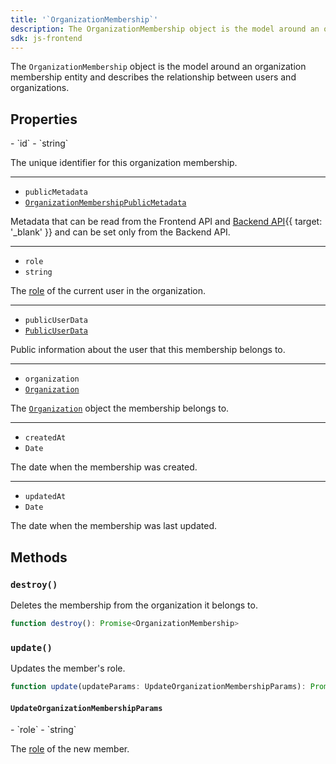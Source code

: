 ```yaml
---
title: '`OrganizationMembership`'
description: The OrganizationMembership object is the model around an organization membership entity and describes the relationship between users and organizations.
sdk: js-frontend
---
```


The `OrganizationMembership` object is the model around an organization membership entity and describes the relationship between users and organizations.

## Properties

<Properties>
  - `id`
  - `string`

  The unique identifier for this organization membership.

  ---

  - `publicMetadata`
  - [`OrganizationMembershipPublicMetadata`](/docs/reference/javascript/types/metadata#organization-membership-public-metadata)

  Metadata that can be read from the Frontend API and [Backend API](/docs/reference/backend-api){{ target: '_blank' }} and can be set only from the Backend API.

  ---

  - `role`
  - `string`

  The [role](/docs/guides/organizations/roles-and-permissions) of the current user in the organization.

  ---

  - `publicUserData`
  - [`PublicUserData`](/docs/reference/javascript/types/public-user-data)

  Public information about the user that this membership belongs to.

  ---

  - `organization`
  - [`Organization`](/docs/reference/javascript/organization)

  The [`Organization`](/docs/reference/javascript/organization) object the membership belongs to.

  ---

  - `createdAt`
  - `Date`

  The date when the membership was created.

  ---

  - `updatedAt`
  - `Date`

  The date when the membership was last updated.
</Properties>

## Methods

### `destroy()`

Deletes the membership from the organization it belongs to.

```typescript
function destroy(): Promise<OrganizationMembership>
```

### `update()`

Updates the member's role.

```typescript
function update(updateParams: UpdateOrganizationMembershipParams): Promise<OrganizationMembership>
```

#### `UpdateOrganizationMembershipParams`

<Properties>
  - `role`
  - `string`

  The [role](/docs/guides/organizations/roles-and-permissions) of the new member.
</Properties>

